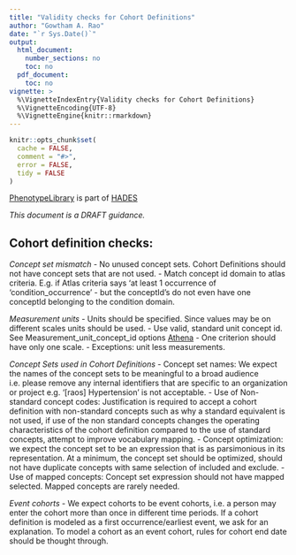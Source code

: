 ```yaml
---
title: "Validity checks for Cohort Definitions"
author: "Gowtham A. Rao"
date: "`r Sys.Date()`"
output:
  html_document:
    number_sections: no
    toc: no  
  pdf_document: 
    toc: no     
vignette: >
  %\VignetteIndexEntry{Validity checks for Cohort Definitions}
  %\VignetteEncoding{UTF-8}    
  %\VignetteEngine{knitr::rmarkdown}
---
```


```r
knitr::opts_chunk$set(
  cache = FALSE,
  comment = "#>",
  error = FALSE,
  tidy = FALSE
)
```

[PhenotypeLibrary](https://github.com/OHDSI/PhenotypeLibrary) is part of [HADES](https://ohdsi.github.io/Hades/)

*This document is a DRAFT guidance.*


## Cohort definition checks:
*Concept set mismatch*
- No unused concept sets. Cohort Definitions should not have concept sets that are not used.
- Match concept id domain to atlas criteria. E.g. if Atlas criteria says ‘at least 1 occurrence of ‘condition_occurrence’ - but the conceptId's do not even have one conceptId belonging to the condition domain.

*Measurement units*
- Units should be specified. Since values may be on different scales units should be used.
- Use valid, standard unit concept id. See Measurement_unit_concept_id options [Athena](https://athena.ohdsi.org/search-terms/terms?domain=Unit&standardConcept=Standard&invalidReason=Valid&page=1&pageSize=500&query=)
- One criterion should have only one scale.
- Exceptions: unit less measurements.
        
*Concept Sets used in Cohort Definitions*
- Concept set names: We expect the names of the concept sets to be meaningful to a broad audience i.e. please remove any internal identifiers that are specific to an organization or project e.g. '[raos] Hypertension' is not acceptable.
- Use of Non-standard concept codes: Justification is required to accept a cohort definition with non-standard concepts such as why a standard equivalent is not used, if use of the non standard concepts changes the operating characteristics of the cohort definition compared to the use of standard concepts, attempt to improve vocabulary mapping. 
- Concept optimization: we expect the concept set to be an expression that is as parsimonious in its representation. At a minimum, the concept set should be optimized, should not have duplicate concepts with same selection of included and exclude. 
- Use of mapped concepts: Concept set expression should not have mapped selected. Mapped concepts are rarely needed.

*Event cohorts*
- We expect cohorts to be event cohorts, i.e. a person may enter the cohort more than once in different time periods. If a cohort definition is modeled as a first occurrence/earliest event, we ask for an explanation. To model a cohort as an event cohort, rules for cohort end date should be thought through. 


